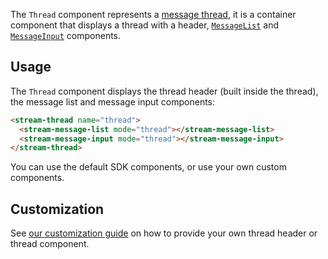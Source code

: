 The `Thread` component represents a [message thread](https://getstream.io/chat/docs/javascript/threads/?language=javascript), it is a container component that displays a thread with a header, [`MessageList`](./MessageListComponent.mdx) and [`MessageInput`](./MessageInputComponent.mdx) components.

## Usage

The `Thread` component displays the thread header (built inside the thread), the message list and message input components:

```html
<stream-thread name="thread">
  <stream-message-list mode="thread"></stream-message-list>
  <stream-message-input mode="thread"></stream-message-input>
</stream-thread>
```

You can use the default SDK components, or use your own custom components.

## Customization

See [our customization guide](../concepts/customization.mdx) on how to provide your own thread header or thread component.

[//]: # "Start of generated content"
[//]: # "End of generated content"
